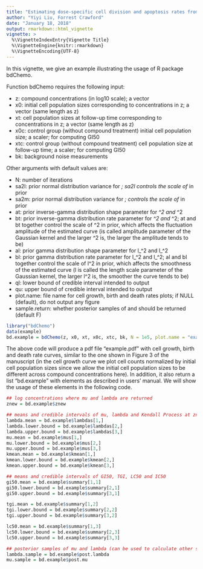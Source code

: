 ```yaml
---
title: "Estimating dose-specific cell division and apoptosis rates from chemo-sensitivity experiments"
author: "Yiyi Liu, Forrest Crawford"
date: "January 18, 2018"
output: rmarkdown::html_vignette
vignette: >
  %\VignetteIndexEntry{Vignette Title}
  %\VignetteEngine{knitr::rmarkdown}
  %\VignetteEncoding{UTF-8}
---
```


In this vignette, we give an example illustrating the usage of R package bdChemo.

Function bdChemo requires the following input:

* z: compound concentrations (in log10 scale); a vector
* x0: initial cell population sizes corresponding to concentrations in z; a vector (same length as z)
* xt: cell population sizes at follow-up time corresponding to concentrations in z; a vector (same length as z)
* x0c: control group (without compound treatment) initial cell population size; a scaler; for computing GI50
* xtc: control group (without compound treatment) cell population size at follow-up time; a scaler; for computing GI50
* bk: background noise measurements

Other arguments with default values are:

* N: number of iterations
* sa2l: prior normal distribution variance for \alpha_\lambda; sa2l controls the scale of \phi_\lambda in prior
* sa2m: prior normal distribution variance for \alpha_\mu; controls the scale of \phi_\mu in prior
* at: prior inverse-gamma distribution shape parameter for \tau_\lambda^2 and \tau_\mu^2
* bt: prior inverse-gamma distribution rate parameter for \tau_\lambda^2 and \tau_\mu^2; at and bt together control the scale of \tau^2 in prior, which affects the fluctuation amplitude of the estimated curve (\tau is called amplitude parameter of the Gaussian kernel and the larger \tau^2 is, the larger the amplitude tends to be)
* al: prior gamma distribution shape parameter for l_\lambda^2 and l_\mu^2
* bl: prior gamma distribution rate parameter for l_\lambda^2 and l_\mu^2; al and bl together control the scale of l^2 in prior, which affects the smoothness of the estimated curve (l is called the length scale parameter of the Gaussian kernel, the larger l^2 is, the smoother the curve tends to be)
* ql: lower bound of credible interval intended to output
* qu: upper bound of credible interval intended to output
* plot.name: file name for cell growth, birth and death rates plots; if NULL (default), do not output any figure
* sample.return: whether posterior samples of \lambda and \lambda should be returned (default F)

```r
library("bdChemo")
data(example)
bd.example = bdChemo(z, x0, xt, x0c, xtc, bk, N = 1e5, plot.name = "example")
```


The above code will produce a pdf file "example.pdf" with cell growth, birth and death rate curves, similar to the one shown in Figure 3 of the manuscript (in the cell growth curve we plot cell counts normalized by initial cell population sizes since we allow the initial cell population sizes to be different across compound concentrations here). In addition, it also return a list "bd.example" with elements as described in users' manual. We will show the usage of these elements in the following code.


```r
## log concentrations where mu and lambda are returned
znew = bd.example$znew

## means and credible intervals of mu, lambda and Kendall Process at znew
lambda.mean = bd.example$lambdas[1,]
lambda.lower.bound = bd.example$lambdas[2,]
lambda.upper.bound = bd.example$lambdas[3,]
mu.mean = bd.example$mus[1,]
mu.lower.bound = bd.example$mus[2,]
mu.upper.bound = bd.example$mus[3,]
kmean.mean = bd.example$kmean[1,]
kmean.lower.bound = bd.example$kmean[2,]
kmean.upper.bound = bd.example$kmean[3,]

## means and credible intervals of GI50, TGI, LC50 and IC50
gi50.mean = bd.example$summary[1,1]
gi50.lower.bound = bd.example$summary[2,1]
gi50.upper.bound = bd.example$summary[3,1]

tgi.mean = bd.example$summary[1,2]
tgi.lower.bound = bd.example$summary[2,2]
tgi.upper.bound = bd.example$summary[3,2]

lc50.mean = bd.example$summary[1,3]
lc50.lower.bound = bd.example$summary[2,3]
lc50.upper.bound = bd.example$summary[3,3]

## posterior samples of mu and lambda (can be used to calculate other summary statistics of interest)
lambda.sample = bd.example$post.lambda
mu.sample = bd.example$post.mu
```
